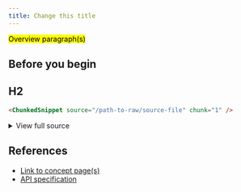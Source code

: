 ```yaml
---
title: Change this title
---
```



<p>
  <mark>Overview paragraph(s)</mark>
</p>

## Before you begin

<Global />

## H2

<Tabs>
<TabItem label='TypeScript'>
<Ts />

```html
<ChunkedSnippet source="/path-to-raw/source-file" chunk="1" />
```

</TabItem>
</Tabs>

<details>
<summary>View full source</summary>

Delete the contents of this details tag and replace it with a link to the raw source
file like so:

```html
<FullSnippet
  source="https://raw.githubusercontent.com/interledger/open-payments-snippets/main/token/token-rotate.ts"
/>
```
</details>

## References

- [Link to concept page(s)]()
- [API specification]()
